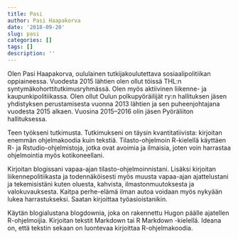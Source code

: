 ```yaml
---
title: Pasi
author: Pasi Haapakorva
date: '2018-09-20'
slug: pasi
categories: []
tags: []
description: ''
---
```


Olen Pasi Haapakorva, oululainen tutkijakoulutettava sosiaalipolitiikan oppiaineessa. Vuodesta 2015 lähtien olen ollut töissä THL:n syntymäkohorttitutkimusryhmässä. Olen myös aktiivinen liikenne- ja kaupunkipolitiikassa. Olen ollut Oulun polkupyöräilijät ry:n hallituksen jäsen yhdistyksen perustamisesta vuonna 2013 lähtien ja sen puheenjohtajana vuodesta 2015 alkaen. Vuosina 2015–2016 olin jäsen Pyöräliiton hallituksessa. 

Teen työkseni tutkimusta. Tutkimukseni on täysin kvantitatiivista: kirjoitan enemmän ohjelmakoodia kuin tekstiä. Tilasto-ohjelmoin R-kielellä käyttäen R- ja Rstudio-ohjelmistoja, jotka ovat avoimia ja ilmaisia, joten voin harrastaa ohjelmointia myös kotikoneellani. 

Kirjoitan blogissani vapaa-ajan tilasto-ohjelmoinnistani. Lisäksi kirjoitan liikennepolitiikasta ja todennäköisesti myös muusta vapaa-ajan ajattelustani ja tekemisistäni kuten oluesta, kahvista, ilmastonmuutoksesta ja valokuvauksesta. Kaitpa perhe-elämä ilman autoa voidaan myös nykyään lukea harrastukseksi. Saatan kirjoittaa työasioistanikin.

Käytän blogialustana blogdownia, joka on rakennettu Hugon päälle ajatellen R-ohjelmoijia. Kirjoitan tekstit Markdown tai R Markdown -kielellä. Ideana on, että tekstin sekaan on luontevaa kirjoittaa R-ohjelmakoodia.

